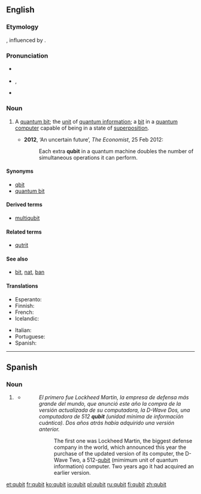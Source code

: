 ==English==
{{wikipedia}}

===Etymology===
{{blend|quantum|bit|lang=en}}, influenced by {{term|cubit}}.

===Pronunciation===
* {{a|UK}} {{IPA|/ˈkjuːbɪt/|lang=en}}
* {{a|US}} {{enPR|kyo͞o'bĭt}}, {{IPA|/ˈkjubɪt/|lang=en}}
* {{homophones|lang=en|cubit}}

===Noun===
{{en-noun}}

# {{context|computing|lang=en}} A [[quantum bit]]; the [[unit]] of [[quantum information]]; a [[bit]] in a [[quantum computer]] capable of being in a state of [[superposition]].
#* '''2012''', ‘An uncertain future’, ''The Economist'', 25 Feb 2012:
#*: Each extra '''qubit''' in a quantum machine doubles the number of simultaneous operations it can perform.

====Synonyms====
* [[qbit]]
* [[quantum bit]]

====Derived terms====
* [[multiqubit]]

====Related terms====
* [[qutrit]]

====See also====
* [[bit]], [[nat]], [[ban]]

====Translations====
{{trans-top|quantum bit}}
* Esperanto: {{t|eo|kvantumbito}}
* Finnish: {{t|fi|kubitti}}
* French: {{t+|fr|qubit|m}}
* Icelandic: {{t|is|skammtabiti|m}}
{{trans-mid}}
* Italian: {{t|it|qubit|m}}
* Portuguese: {{t|pt|qubit|m}}
* Spanish: {{t|es|qubit|m}}
{{trans-bottom}}

----

==Spanish==
{{wikipedia|lang=es}}

===Noun===
{{es-noun|m}}

# {{context|computing|lang=es}} {{l/en|qubit}} 
#* {{quote-web
    | date = 2013-05-19
    | author = BBC Mundo
    | title = Por qué Google y el Pentágono quieren computadoras cuánticas
    | site = elcomercio.pe
    | url = http://elcomercio.pe/actualidad/1578464/noticia-que-google-pentagono-quieren-computadoras-cuanticas
    | accessdate = 2013-05-26 
}}
#*: ''El primero fue Lockheed Martin, la empresa de defensa más grande del mundo, que anunció este año la compra de la versión actualizada de su computadora, la D-Wave Dos, una computadora de 512 '''qubit''' (unidad mínima de información cuántica). Dos años atrás había adquirido una versión anterior.''
#*:: The first one was Lockheed Martin, the biggest defense company in the world, which announced this year the purchase of the updated version of its computer, the D-Wave Two, a 512-<u>qubit</u> (mimimum unit of quantum information) computer. Two years ago it had acquired an earlier version.

[[et:qubit]]
[[fr:qubit]]
[[ko:qubit]]
[[io:qubit]]
[[pl:qubit]]
[[ru:qubit]]
[[fi:qubit]]
[[zh:qubit]]